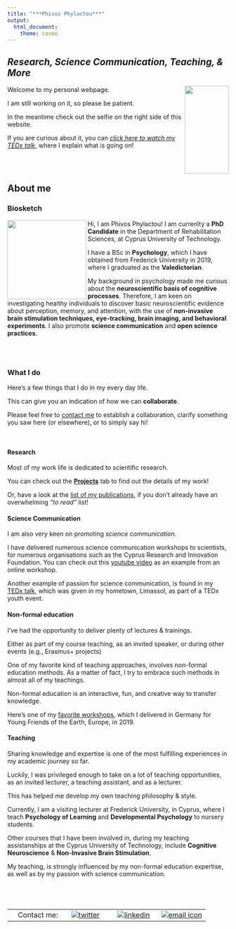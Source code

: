 ```yaml
---
title: "***Phivos Phylactou***"
output:
  html_document:
    theme: cosmo
---
```

*Research, Science Communication, Teaching, & More*
---

<img align="right" width="100" height="200" src="/files/selfillussion.jpg">

Welcome to my personal webpage.

I am still working on it, so please be patient.


In the meantime check out the selfie on the right side of this website. 

If you are curious about it, you can [*click here to watch my TEDx talk*](https://www.ted.com/talks/phivos_phylactou_beyond_what_our_eyes_perceive "Beyond what our Eyes Perceive"), where I explain what is going on! 

<br>
<br>

## About me

### Biosketch

<img align="left" width="180" height="180" src="/files/mePresenting.jpg">

Hi, I am Phivos Phylactou!
I am currenlty a **PhD Candidate** in the Department of Rehabilitation Sciences, at Cyprus University of Technology.

I have a BSc in **Psychology**, which I have obtained from Frederick University in 2019, where I graduated as the **Valedictorian**.

My background in psychology made me curious about the **neuroscientific basis of cognitive processes**. Therefore, I am keen on investigating healthy individuals to discover basic neuroscientific evidence about perception, memory, and attention, with the use of **non-invasive brain stimulation techniques, eye-tracking, brain imaging, and behavioral experiments**. I also promote **science communication** and **open science practices**. 


<br>
<br>

### What I do {.tabset}
Here's a few things that I do in my every day life. 

This can give you an indication of how we can **collaborate**.

Please feel free to [contact me](https://phivph.github.io/contact.html) to establish a collaboration, clarify something you saw here (or elsewhere), or to simply say hi!

<br>

#### Research
Most of my work life is dedicated to scientific research.

You can check out the [**Projects**](https://phivph.github.io/projects.html) tab to find out the details of my work!

Or, have a look at the [list of my publications](https://phivph.github.io/publications.html), if you don't already have an overwhelming *"to read"* list!

#### Science Communication
I am also very keen on promoting *science communication*. 

I have delivered numerous science communication workshops to scientists, for numerous organisations such as the Cyprus Research and Innovation Foundation. You can check out this [youtube video](https://youtu.be/aT99vnwat8U) as an example from an online workshop.

Another example of passion for science communication, is found in my [TEDx talk](https://www.ted.com/talks/phivos_phylactou_beyond_what_our_eyes_perceive), which was given in my hometown, Limassol, as part of a TEDx youth event. 

#### Non-formal education
I've had the opportunity to deliver plenty of lectures & trainings.

Either as part of my course teaching, as an invited speaker, or during other events (e.g., Erasmus+ projects)

One of my favorite kind of teaching approaches, involves non-formal education methods. As a matter of fact, I try to embrace such methods in almost all of my teachings. 

Non-formal education is an interactive, fun, and creative way to transfer knowledge.

Here's one of my [favorite workshops](https://youtu.be/SNAuX1uYbXM), which I delivered in Germany for Young Friends of the Earth, Europe, in 2019.  

#### Teaching
Sharing knowledge and expertise is one of the most fulfilling experiences in my academic journey so far.

Luckily, I was privileged enough to take on a lot of teaching opportunities, as an invited lecturer, a teaching assistant, and as a lecturer. 

This has helped me develop my own teaching philosophy & style. 

Currently, I am a visiting lecturer at Frederick University, in Cyprus, where I teach **Psychology of Learning** and **Developmental Psychology** to nursery students.

Other courses that I have been involved in, during my teaching assistanships at the Cyprus University of Technology, include **Cognitive Neuroscience** & **Non-Invasive Brain Stimulation**.

My teaching, is strongly influenced by my non-formal education expertise, as well as by my passion with science communication.



 <br>
---

|         |        |        |        |
|--------:|:------:|:------:|:------:| 
|Contact me:|[![twitter](/files/twitterLogo.png)](https://twitter.com/phivph)|[![linkedin](/files/linkedInLogo.png)](https://www.linkedin.com/in/phivos-phylactou-137113176/)|[![email icon](/files/emailLogo.png)](mailto:pp.phylactou@edu.cut.ac.cy)|
